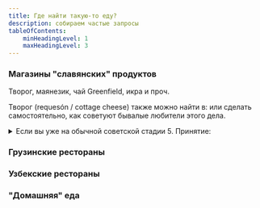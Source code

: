```yaml
---
title: Где найти такую-то еду?
description: собираем частые запросы
tableOfContents:
    minHeadingLevel: 1
    maxHeadingLevel: 3
---
```




### Магазины "славянских" продуктов

Творог, маянезик, чай Greenfield, икра и проч.

<CardGrid>
  <LinkCard title="Украмаркет" description="около Аточи" href="https://maps.app.goo.gl/4AUuoyB3tT3GfPoC7" />
  <LinkCard title="СамСмак" description="около Аточи" href="https://maps.app.goo.gl/5zXygqMVW29zoAmy9" />
  <LinkCard title="Extra" description="около Аточи" href="https://maps.app.goo.gl/4gX1Pq6idfw3krFs9" />
  <LinkCard title="Balkanica Cash & Carry Madrid Vallecas" description="Румынский магазин" href="https://maps.app.goo.gl/EABjmxB7pFND4aX17" />
  <LinkCard title="Ruschuk: Tienda Búlgara" description="Болгарский магазин" href="https://maps.app.goo.gl/zn7CzFRG3otEAebe8" />
  <LinkCard title="Extrainvest" description="Оптовая база в 30 км от Мадрида, есть услуга доставки" href="https://maps.app.goo.gl/p58h1LtTcyLGSSQb8" />
  <LinkCard title="Балтика" description="Онлайн-магазин" href="https://www.baltika.es/" />
</CardGrid>



Творог (requesón / cottage cheese) также можно найти в:
<CardGrid>
  <LinkCard title="Greek and Shop" href="https://greekandshop.es/" />
  <LinkCard title="ALDI" href="https://www.aldi.es/" />
  <LinkCard title="Mercadona" href="https://tienda.mercadona.es/" />
  <LinkCard title="El Corte Ingles" href="https://www.elcorteingles.es/supermercado/" />
  <LinkCard title="Alcampo" href="https://www.compraonline.alcampo.es/" />
</CardGrid>
или сделать самостоятельно, как советуют бывалые любители этого дела.

<details>
<summary>
Если вы уже на обычной советской стадии 5. Принятие:
</summary>
- Берем обычный несладкий жирный йогурт;
- доводим до кипения;
- кипятим на мелком огне 30 минут, периодически помешивая;
- потом даем этому вареву полностью остыть (на ночь убрать в холодильник);
- после этого сливаем лишнее - бинго, получился творог!
</details>

### Грузинские рестораны

<CardGrid>
  <LinkCard title="Kinza" href="https://kinzamadrid.es/" />
  <LinkCard title="Nunuka" href="https://nunukamadrid.com/" />
  <LinkCard title="Tiflis" href="https://tiflisrestaurante.com/" />
  <LinkCard title="Didedas" href="https://didedasrestaurante.es/" />
  <LinkCard title="Persimmons" href="https://persimmons.com.es/" />
  <LinkCard title="GeoSpain" href="https://restaurantegeospain.es/" />
</CardGrid>

### Узбекские рестораны

<CardGrid>
  <LinkCard title="Chayhana Cocina Uzbeka" href="https://maps.app.goo.gl/5AJRAMQvPMisWFec8" />
</CardGrid>


### "Домашняя" еда

<CardGrid>
  <LinkCard title="Multicook" href="https://www.instagram.com/multicook.madrid/" />
  <LinkCard title="Comida tradicional" href="https://www.instagram.com/comida_tradicional_madrid/" />
</CardGrid>


<LinkCard title="Алена, +34 643 71 51 18" description="Домашняя готовая еда (пельмени, вареники, блинчики, сырники, котлеты, торты), которую рекомендуют в чатах (ответственности не несем)" />
